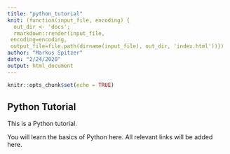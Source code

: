 ```yaml
---
title: "python_tutorial"
knit: (function(input_file, encoding) {
  out_dir <- 'docs';
  rmarkdown::render(input_file,
 encoding=encoding,
 output_file=file.path(dirname(input_file), out_dir, 'index.html'))})
author: "Markus Spitzer"
date: "2/24/2020"
output: html_document
---
```


```r
knitr::opts_chunk$set(echo = TRUE)
```

## Python Tutorial

This is a Python tutorial.

You will learn the basics of Python here.
All relevant links will be added here. 

